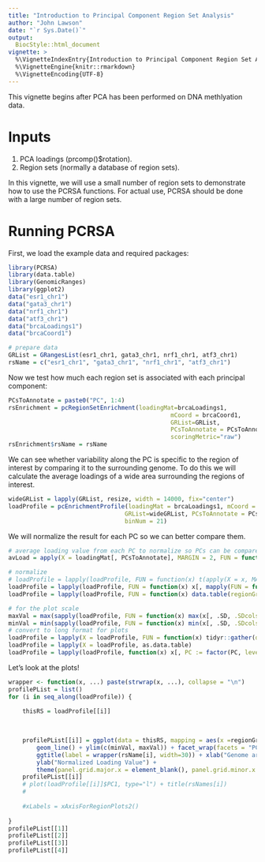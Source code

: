 ```yaml
---
title: "Introduction to Principal Component Region Set Analysis"
author: "John Lawson"
date: "`r Sys.Date()`"
output: 
  BiocStyle::html_document
vignette: >
  %\VignetteIndexEntry{Introduction to Principal Component Region Set Analysis}
  %\VignetteEngine{knitr::rmarkdown}
  %\VignetteEncoding{UTF-8}
---
```



This vignette begins after PCA has been performed on DNA methlyation data.

# Inputs

1. PCA loadings (prcomp()$rotation).
2. Region sets (normally a database of region sets).

In this vignette, we will use a small number of region sets to demonstrate
how to use the PCRSA functions. For actual use, PCRSA should be done with
a large number of region sets.

# Running PCRSA

First, we load the example data and required packages:

```r
library(PCRSA)
library(data.table)
library(GenomicRanges)
library(ggplot2)
data("esr1_chr1")
data("gata3_chr1")
data("nrf1_chr1")
data("atf3_chr1")
data("brcaLoadings1")
data("brcaCoord1")
```

```r
# prepare data
GRList = GRangesList(esr1_chr1, gata3_chr1, nrf1_chr1, atf3_chr1) 
rsName = c("esr1_chr1", "gata3_chr1", "nrf1_chr1", "atf3_chr1")
```

Now we test how much each region set is associated with each principal component:

```r
PCsToAnnotate = paste0("PC", 1:4)
rsEnrichment = pcRegionSetEnrichment(loadingMat=brcaLoadings1, 
                                              mCoord = brcaCoord1, 
                                              GRList=GRList, 
                                              PCsToAnnotate = PCsToAnnotate, 
                                              scoringMetric="raw")
rsEnrichment$rsName = rsName
```

We can see whether variability along the PC is specific to the region of 
interest by comparing it to the surrounding genome. To do this we will 
calculate the average loadings of a wide area surrounding the regions of interest.

```r
wideGRList = lapply(GRList, resize, width = 14000, fix="center")
loadProfile = pcEnrichmentProfile(loadingMat = brcaLoadings1, mCoord = brcaCoord1,
                                 GRList=wideGRList, PCsToAnnotate = PCsToAnnotate,
                                 binNum = 21)
```

We will normalize the result for each PC so we can better compare them.

```r
# average loading value from each PC to normalize so PCs can be compared with each other
avLoad = apply(X = loadingMat[, PCsToAnnotate], MARGIN = 2, FUN = function(x) mean(abs(x)))

# normalize
# loadProfile = lapply(loadProfile, FUN = function(x) t(apply(X = x, MARGIN = 1, FUN = function(y) y - c(0, avLoad))))
loadProfile = lapply(loadProfile, FUN = function(x) x[, mapply(FUN = function(y, z) get(y) - z, y=PCsToAnnotate, z = avLoad)])
loadProfile = lapply(loadProfile, FUN = function(x) data.table(regionGroupID=1:nrow(x), x))

# for the plot scale
maxVal = max(sapply(loadProfile, FUN = function(x) max(x[, .SD, .SDcols=PCsToAnnotate])))
minVal = min(sapply(loadProfile, FUN = function(x) min(x[, .SD, .SDcols=PCsToAnnotate])))
# convert to long format for plots
loadProfile = lapply(X = loadProfile, FUN = function(x) tidyr::gather(data = x, key = "PC", value="loading_value", PCsToAnnotate))
loadProfile = lapply(X = loadProfile, as.data.table)
loadProfile = lapply(loadProfile, function(x) x[, PC := factor(PC, levels = PCsToAnnotate)])
```

Let's look at the plots!

```r
wrapper <- function(x, ...) paste(strwrap(x, ...), collapse = "\n") 
profilePList = list()
for (i in seq_along(loadProfile)) {
    
    thisRS = loadProfile[[i]]
    

    
    profilePList[[i]] = ggplot(data = thisRS, mapping = aes(x =regionGroupID , y = loading_value)) + 
        geom_line() + ylim(c(minVal, maxVal)) + facet_wrap(facets = "PC") + 
        ggtitle(label = wrapper(rsName[i], width=30)) + xlab("Genome around Region Set, 14 kb") + 
        ylab("Normalized Loading Value") + 
        theme(panel.grid.major.x = element_blank(), panel.grid.minor.x = element_blank(), axis.text.x = element_blank(), axis.ticks.x = element_blank())
    profilePList[[i]]
    # plot(loadProfile[[i]]$PC1, type="l") + title(rsNames[i])
    # 
    
    #xLabels = xAxisForRegionPlots2()
    
}
profilePList[[1]]
profilePList[[2]]
profilePList[[3]]
profilePList[[4]]
```


